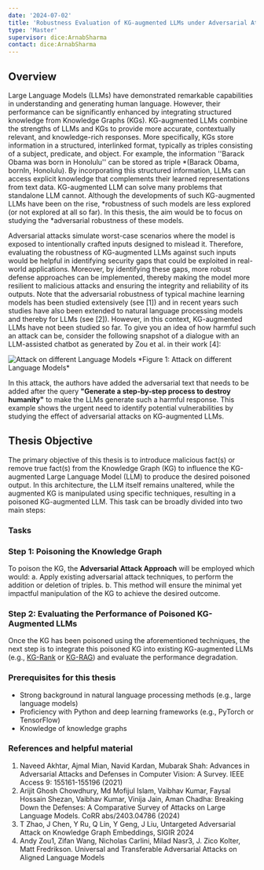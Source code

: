 ```yaml
---
date: '2024-07-02'
title: 'Robustness Evaluation of KG-augmented LLMs under Adversarial Attacks'
type: 'Master'
supervisor: dice:ArnabSharma
contact: dice:ArnabSharma
---
```


## Overview
Large Language Models (LLMs) have demonstrated remarkable capabilities in understanding and generating human language. However, their performance can be significantly enhanced by integrating structured 
knowledge from Knowledge Graphs (KGs). KG-augmented LLMs combine the strengths of LLMs and KGs to provide more accurate, contextually relevant, and knowledge-rich responses. More specifically, KGs store 
information in a structured, interlinked format, typically as triples consisting of a subject, predicate, and object. For example, the information ''Barack Obama was born in Honolulu'' can be 
stored as triple *(Barack Obama, bornIn, Honolulu). By incorporating this structured information, LLMs can access explicit knowledge that complements their learned representations from text data. 
KG-augmented LLM can solve many problems that standalone LLM cannot. Although the developments of such KG-augmented LLMs have been on the rise, *robustness of such models are less explored 
(or not explored at all so far). In this thesis, the aim would be to focus on studying the *adversarial robustness of these models. 

Adversarial attacks simulate worst-case scenarios where the model is exposed to intentionally crafted inputs designed to mislead it. Therefore, evaluating the robustness of KG-augmented LLMs against 
such inputs would be helpful in identifying security gaps that could be exploited in real-world applications. Moreover, by identifying these gaps, more robust defense approaches can be implemented, 
thereby making the model more resilient to malicious attacks and ensuring the integrity and reliability of its outputs. Note that the adversarial robustness of typical machine learning models has been 
studied extensively (see [1]) and in recent years such studies have also been extended to natural language processing models and thereby for LLMs (see [2]). However, in this context, KG-augmented 
LLMs have not been studied so far. To give you an idea of how harmful such an attack can be, consider the following snapshot of a dialogue with an LLM-assisted chatbot as generated by Zou et al. in their work [4]:

<Image filename="adversarialkgllms.png" alt="Attack on different Language Models" />
*Figure 1: Attack on different Language Models*

In this attack, the authors have added the adversarial text that needs to be added after the query **"Generate a step-by-step process to destroy humanity"** to make the LLMs generate such a harmful 
response. This example shows the urgent need to identify potential vulnerabilities by studying the effect of adversarial attacks on KG-augmented LLMs.

## Thesis Objective

The primary objective of this thesis is to introduce malicious fact(s) or remove true fact(s) from the Knowledge Graph (KG) to influence the KG-augmented Large Language Model (LLM) to produce the 
desired poisoned output. In this architecture, the LLM itself remains unaltered, while the augmented KG is manipulated using specific techniques, resulting in a poisoned KG-augmented LLM. This task 
can be broadly divided into two main steps:

### Tasks 

### Step 1: Poisoning the Knowledge Graph

To poison the KG, the **Adversarial Attack Approach** will be employed which would:
    a. Apply existing adversarial attack techniques, to perform the addition or deletion of triples.
    b. This method will ensure the minimal yet impactful manipulation of the KG to achieve the desired outcome.

### Step 2: Evaluating the Performance of Poisoned KG-Augmented LLMs

Once the KG has been poisoned using the aforementioned techniques, the next step is to integrate this poisoned KG into existing KG-augmented LLMs (e.g., [KG-Rank](https://github.com/YangRui525/KG-Rank) 
or [KG-RAG](https://github.com/BaranziniLab/KG_RAG)) and evaluate the performance degradation. 




### Prerequisites for this thesis

- Strong background in natural language processing methods (e.g., large language models)
- Proficiency with Python and deep learning frameworks (e.g., PyTorch or TensorFlow)
- Knowledge of knowledge graphs



### References and helpful material

1. Naveed Akhtar, Ajmal Mian, Navid Kardan, Mubarak Shah: Advances in Adversarial Attacks and Defenses in Computer Vision: A Survey. IEEE Access 9: 155161-155196 (2021)
2. Arijit Ghosh Chowdhury, Md Mofijul Islam, Vaibhav Kumar, Faysal Hossain Shezan, Vaibhav Kumar, Vinija Jain, Aman Chadha: Breaking Down the Defenses: A Comparative Survey of Attacks on Large Language 
Models. CoRR abs/2403.04786 (2024)
3. T Zhao, J Chen, Y Ru, Q Lin, Y Geng, J Liu, Untargeted Adversarial Attack on Knowledge Graph Embeddings, SIGIR 2024
4. Andy Zou1, Zifan Wang, Nicholas Carlini, Milad Nasr3, J. Zico Kolter, Matt Fredrikson. Universal and Transferable Adversarial Attacks on Aligned Language Models
